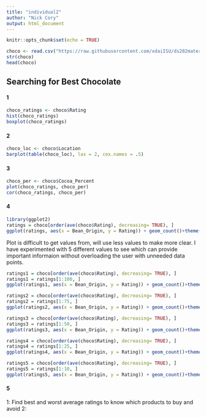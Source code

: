```yaml
---
title: "individual2"
author: "Nick Cory"
output: html_document
---
```


```r
knitr::opts_chunk$set(echo = TRUE)
```

```r
choco <- read.csv("https://raw.githubusercontent.com/xdaiISU/ds202materials/master/hwlabs/data/choco.csv") 
str(choco) 
head(choco)
```

## Searching for Best Chocolate
#### 1
```r
choco_ratings <- choco$Rating
hist(choco_ratings)
boxplot(choco_ratings)
```

#### 2
```r
choco_loc <- choco$Location
barplot(table(choco_loc), las = 2, cex.names = .5)
```



#### 3
```r
choco_per <- choco$Cocoa_Percent
plot(choco_ratings, choco_per)
cor(choco_ratings, choco_per)
```


#### 4
```r
library(ggplot2)
ratings = choco[order(ave(choco$Rating), decreasing= TRUE), ]
ggplot(ratings, aes(x = Bean_Origin, y = Rating)) + geom_count()+theme(axis.text.x = element_text(angle = 90))
```

Plot is difficult to get values from, will use less values to make more clear. I have experimented with 5 different values to see which can provide important informaion without overloading the user with unneeded data points. 

```r
ratings1 = choco[order(ave(choco$Rating), decreasing= TRUE), ]
ratings1 = ratings[1:100, ]
ggplot(ratings1, aes(x = Bean_Origin, y = Rating)) + geom_count()+theme(axis.text.x = element_text(angle = 90))
```

```r
ratings2 = choco[order(ave(choco$Rating), decreasing= TRUE), ]
ratings2 = ratings[1:75, ]
ggplot(ratings2, aes(x = Bean_Origin, y = Rating)) + geom_count()+theme(axis.text.x = element_text(angle = 90))
```

```r
ratings3 = choco[order(ave(choco$Rating), decreasing= TRUE), ]
ratings3 = ratings[1:50, ]
ggplot(ratings3, aes(x = Bean_Origin, y = Rating)) + geom_count()+theme(axis.text.x = element_text(angle = 90))
```

```r
ratings4 = choco[order(ave(choco$Rating), decreasing= TRUE), ]
ratings4 = ratings[1:25, ]
ggplot(ratings4, aes(x = Bean_Origin, y = Rating)) + geom_count()+theme(axis.text.x = element_text(angle = 90))
```

```r
ratings5 = choco[order(ave(choco$Rating), decreasing= TRUE), ]
ratings5 = ratings[1:10, ]
ggplot(ratings5, aes(x = Bean_Origin, y = Rating)) + geom_count()+theme(axis.text.x = element_text(angle = 90))
```

#### 5
1: Find best and worst average ratings to know which products to buy and avoid
2: 
